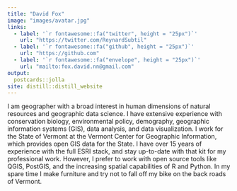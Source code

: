 ```yaml
---
title: "David Fox"
image: "images/avatar.jpg"
links:
  - label: '`r fontawesome::fa("twitter", height = "25px")`'
    url: "https://twitter.com/ReynardSubtil"
  - label: '`r fontawesome::fa("github", height = "25px")`'
    url: "https://github.com"
  - label: '`r fontawesome::fa("envelope", height = "25px")`'
    url: "mailto:fox.david.nn@gmail.com"
output:
  postcards::jolla
site: distill::distill_website
---
```


I am geographer with a broad interest in human dimensions of natural resources and geographic data science. I have extensive experience with conservation biology, environmental policy, demography, geographic information systems (GIS), data analysis, and data visualization. I work for the State of Vermont at the Vermont Center for Geographic Information, which provides open GIS data for the State. I have over 15 years of experience with the full ESRI stack, and stay up-to-date with that kit for my professional work. However, I prefer to work with open source tools like QGIS, PostGIS, and the increasing spatial capabilities of R and Python. In my spare time I make furniture and try not to fall off my bike on the back roads of Vermont.